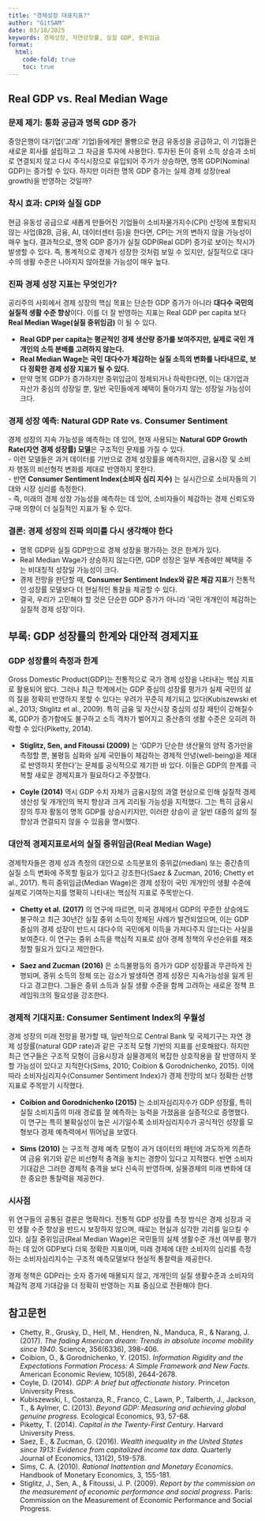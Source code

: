 ```yaml
---
title: "경제성장 대표지표?"
author: "GitSAM"
date: 03/18/2025
keywords: 경제성장, 자연성장률, 실질 GDP, 중위임금
format:
  html:
    code-fold: true
    toc: true
---
```


## Real GDP vs. Real Median Wage

### 문제 제기: 통화 공급과 명목 GDP 증가  
중앙은행이 대기업(‘고래’ 기업)들에게만 몰빵으로 현금 유동성을 공급하고, 이 기업들은 새로운 회사를 설립하고 그 자금을 투자에 사용한다. 
투자된 돈이 중위 소득 상승과 소비로 연결되지 않고 다시 주식시장으로 유입되어 주가가 상승하면, 명목 GDP(Nominal GDP)는 증가할 수 있다. 
하지만 이러한 명목 GDP 증가는 실제 경제 성장(real growth)을 반영하는 것일까?  

### 착시 효과: CPI와 실질 GDP  
현금 유동성 공급으로 새롭게 만들어진 기업들이 소비자물가지수(CPI) 산정에 포함되지 않는 사업(B2B, 금융, AI, 데이터센터 등)을 한다면, CPI는 거의 변하지 않을 가능성이 매우 높다. 
결과적으로, 명목 GDP 증가가 실질 GDP(Real GDP) 증가로 보이는 착시가 발생할 수 있다. 
즉, 통계적으로 경제가 성장한 것처럼 보일 수 있지만, 실질적으로 대다수의 생활 수준은 나아지지 않아졌을 가능성이 매우 높다.  

### 진짜 경제 성장 지표는 무엇인가?
공리주의 사회에서 경제 성장의 핵심 목표는 단순한 GDP 증가가 아니라 **대다수 국민의 실질적 생활 수준 향상**이다. 
이를 더 잘 반영하는 지표는 Real GDP per capita 보다 **Real Median Wage(실질 중위임금)** 이 될 수 있다.  

- **Real GDP per capita는 평균적인 경제 생산량 증가를 보여주지만, 실제로 국민 개개인의 소득 분배를 고려하지 않는다.**  
- **Real Median Wage는 국민 대다수가 체감하는 실질 소득의 변화를 나타내므로, 보다 정확한 경제 성장 지표가 될 수 있다.**  
- 만약 명목 GDP가 증가하지만 중위임금이 정체되거나 하락한다면, 이는 대기업과 자산가 중심의 성장일 뿐, 일반 국민들에게 혜택이 돌아가지 않는 성장일 가능성이 크다.  

### 경제 성장 예측: Natural GDP Rate vs. Consumer Sentiment
경제 성장의 지속 가능성을 예측하는 데 있어, 현재 사용되는 **Natural GDP Growth Rate(자연 경제 성장률) 모델**은 구조적인 문제를 가질 수 있다.  
- 이런 모델들은 과거 데이터를 기반으로 경제 성장률을 예측하지만, 금융시장 및 소비자 행동의 비선형적 변화를 제대로 반영하지 못한다.  
- 반면 **Consumer Sentiment Index(소비자 심리 지수)** 는 실시간으로 소비자들의 기대와 시장 심리를 측정한다.  
- 즉, 미래의 경제 성장 가능성을 예측하는 데 있어, 소비자들이 체감하는 경제 신뢰도와 구매 의향이 더 실질적인 지표가 될 수 있다.  

### 결론: 경제 성장의 진짜 의미를 다시 생각해야 한다
- 명목 GDP와 실질 GDP만으로 경제 성장을 평가하는 것은 한계가 있다.  
- Real Median Wage가 상승하지 않는다면, GDP 성장은 일부 계층에만 혜택을 주는 비대칭적 성장일 가능성이 크다. 
- 경제 전망을 판단할 때, **Consumer Sentiment Index와 같은 체감 지표**가 전통적인 성장률 모델보다 더 현실적인 통찰을 제공할 수 있다.  
- 결국, 우리가 고민해야 할 것은 단순한 GDP 증가가 아니라 ‘국민 개개인이 체감하는 실질적 경제 성장’이다.


## 부록: GDP 성장률의 한계와 대안적 경제지표

### GDP 성장률의 측정과 한계
Gross Domestic Product(GDP)는 전통적으로 국가 경제 성장을 나타내는 핵심 지표로 활용되어 왔다. 그러나 최근 학계에서는 GDP 중심의 성장률 평가가 실제 국민의 삶의 질을 정확히 반영하지 못할 수 있다는 우려가 꾸준히 제기되고 있다(Kubiszewski et al., 2013; Stiglitz et al., 2009). 특히 금융 및 자산시장 중심의 성장 패턴이 강해질수록, GDP가 증가함에도 불구하고 소득 격차가 벌어지고 중산층의 생활 수준은 오히려 하락할 수 있다(Piketty, 2014).

- **Stiglitz, Sen, and Fitoussi (2009)** 는 'GDP가 단순한 생산물의 양적 증가만을 측정할 뿐, 불평등 심화와 실제 국민들이 체감하는 경제적 안녕(well-being)을 제대로 반영하지 못한다'는 문제를 공식적으로 제기한 바 있다. 이들은 GDP의 한계를 극복할 새로운 경제지표가 필요하다고 주장했다.

- **Coyle (2014)** 역시 GDP 수치 자체가 금융시장의 과열 현상으로 인해 실질적 경제 생산성 및 개개인의 복지 향상과 크게 괴리될 가능성을 지적했다. 그는 특히 금융시장의 투자 활동이 명목 GDP를 상승시키지만, 이러한 상승이 곧 일반 대중의 삶의 질 향상과 연결되지 않을 수 있음을 명시했다.


### 대안적 경제지표로서의 실질 중위임금(Real Median Wage)
경제학자들은 경제 성과 측정의 대안으로 소득분포의 중위값(median) 또는 중간층의 실질 소득 변화에 주목할 필요가 있다고 강조한다(Saez & Zucman, 2016; Chetty et al., 2017). 특히 중위임금(Median Wage)은 경제 성장이 국민 개개인의 생활 수준에 실제로 기여하는지를 명확히 나타내는 핵심적 지표로 주목받는다.

- **Chetty et al. (2017)** 의 연구에 따르면, 미국 경제에서 GDP의 꾸준한 상승에도 불구하고 최근 30년간 실질 중위 소득이 정체된 사례가 발견되었으며, 이는 GDP 중심의 경제 성장이 반드시 대다수의 국민에게 이득을 가져다주지 않는다는 사실을 보여준다. 이 연구는 중위 소득을 핵심적 지표로 삼아 경제 정책의 우선순위를 재조정할 필요가 있다고 제안한다.

- **Saez and Zucman (2016)** 은 소득불평등의 증가가 GDP 성장률과 무관하게 진행되며, 중위 소득의 정체 또는 감소가 발생하면 경제 성장은 지속가능성을 잃게 된다고 경고한다. 그들은 중위 소득과 실질 생활 수준을 함께 고려하는 새로운 정책 프레임워크의 필요성을 강조한다.


### 경제적 기대지표: Consumer Sentiment Index의 우월성
경제 성장의 미래 전망을 평가할 때, 일반적으로 Central Bank 및 국제기구는 자연 경제 성장률(natural GDP rate)과 같은 구조적 모형 기반의 지표를 선호해왔다. 하지만 최근 연구들은 구조적 모형이 금융시장과 실물경제의 복잡한 상호작용을 잘 반영하지 못할 가능성이 있다고 지적한다(Sims, 2010; Coibion & Gorodnichenko, 2015). 이에 따라 소비자심리지수(Consumer Sentiment Index)가 경제 전망의 보다 정확한 선행지표로 주목받기 시작했다.

- **Coibion and Gorodnichenko (2015)** 는 소비자심리지수가 GDP 성장률, 특히 실질 소비지출의 미래 경로를 잘 예측하는 능력을 가졌음을 실증적으로 증명했다. 이 연구는 특히 불확실성이 높은 시기일수록 소비자심리지수가 공식적인 성장률 모형보다 경제 예측력에서 뛰어남을 보였다.

- **Sims (2010)** 는 구조적 경제 예측 모형이 과거 데이터의 패턴에 과도하게 의존하여 금융 위기와 같은 비선형적 충격을 놓치는 경향이 있다고 지적했다. 반면 소비자 기대감은 그러한 경제적 충격을 보다 신속히 반영하며, 실물경제의 미래 변화에 대한 중요한 통찰력을 제공한다.

### 시사점
위 연구들의 공통된 결론은 명확하다. 전통적 GDP 성장률 측정 방식은 경제 성장과 국민 생활 수준 향상을 반드시 보장하지 않으며, 때로는 현실과 심각한 괴리를 일으킬 수 있다. 실질 중위임금(Real Median Wage)은 국민들의 실제 생활수준 개선 여부를 평가하는 데 있어 GDP보다 더욱 정확한 지표이며, 미래 경제에 대한 소비자의 심리를 측정하는 소비자심리지수는 구조적 예측모델보다 현실적 통찰력을 제공한다.

경제 정책은 GDP라는 숫자 증가에 매몰되지 않고, 개개인의 실질 생활수준과 소비자의 체감적 경제 기대감을 더 정확히 반영하는 지표 중심으로 전환해야 한다.


## 참고문헌
- Chetty, R., Grusky, D., Hell, M., Hendren, N., Manduca, R., & Narang, J. (2017). *The fading American dream: Trends in absolute income mobility since 1940*. Science, 356(6336), 398-406.
- Coibion, O., & Gorodnichenko, Y. (2015). *Information Rigidity and the Expectations Formation Process: A Simple Framework and New Facts*. American Economic Review, 105(8), 2644-2678.
- Coyle, D. (2014). *GDP: A brief but affectionate history*. Princeton University Press.
- Kubiszewski, I., Costanza, R., Franco, C., Lawn, P., Talberth, J., Jackson, T., & Aylmer, C. (2013). *Beyond GDP: Measuring and achieving global genuine progress*. Ecological Economics, 93, 57-68.
- Piketty, T. (2014). *Capital in the Twenty-First Century*. Harvard University Press.
- Saez, E., & Zucman, G. (2016). *Wealth inequality in the United States since 1913: Evidence from capitalized income tax data*. Quarterly Journal of Economics, 131(2), 519-578.
- Sims, C. A. (2010). *Rational Inattention and Monetary Economics*. Handbook of Monetary Economics, 3, 155-181.
- Stiglitz, J., Sen, A., & Fitoussi, J. P. (2009). *Report by the commission on the measurement of economic performance and social progress*. Paris: Commission on the Measurement of Economic Performance and Social Progress.
